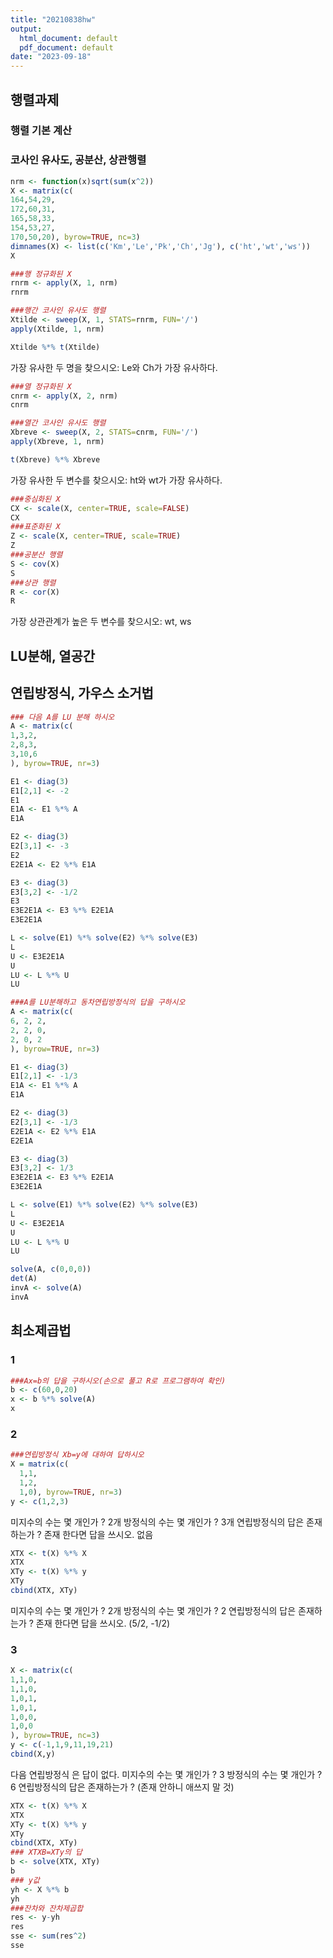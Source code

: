 ```yaml
---
title: "20210838hw"
output:
  html_document: default
  pdf_document: default
date: "2023-09-18"
---
```

## 행렬과제
### 행렬 기본 계산
### 코사인 유사도, 공분산, 상관행렬

```r
nrm <- function(x)sqrt(sum(x^2))
X <- matrix(c(
164,54,29,
172,60,31,
165,58,33,
154,53,27,
170,50,20), byrow=TRUE, nc=3)
dimnames(X) <- list(c('Km','Le','Pk','Ch','Jg'), c('ht','wt','ws'))
X
```

```r
###행 정규화된 X
rnrm <- apply(X, 1, nrm)
rnrm

###행간 코사인 유사도 행렬
Xtilde <- sweep(X, 1, STATS=rnrm, FUN='/')
apply(Xtilde, 1, nrm)

Xtilde %*% t(Xtilde)
```
가장 유사한 두 명을 찾으시오: Le와 Ch가 가장 유사하다.
```r
###열 정규화된 X
cnrm <- apply(X, 2, nrm)
cnrm

###열간 코사인 유사도 행렬
Xbreve <- sweep(X, 2, STATS=cnrm, FUN='/')
apply(Xbreve, 1, nrm)

t(Xbreve) %*% Xbreve
```
가장 유사한 두 변수를 찾으시오: ht와 wt가 가장 유사하다.
```r
###중심화된 X
CX <- scale(X, center=TRUE, scale=FALSE)
CX
###표준화된 X
Z <- scale(X, center=TRUE, scale=TRUE)
Z
###공분산 행렬
S <- cov(X)
S
###상관 행렬
R <- cor(X)
R
```
가장 상관관계가 높은 두 변수를 찾으시오: wt, ws

## LU분해, 열공간
## 연립방정식, 가우스 소거법
```r
### 다음 A를 LU 분해 하시오
A <- matrix(c(
1,3,2,
2,8,3,
3,10,6
), byrow=TRUE, nr=3)

E1 <- diag(3)
E1[2,1] <- -2
E1
E1A <- E1 %*% A
E1A

E2 <- diag(3)
E2[3,1] <- -3
E2
E2E1A <- E2 %*% E1A

E3 <- diag(3)
E3[3,2] <- -1/2
E3
E3E2E1A <- E3 %*% E2E1A
E3E2E1A

L <- solve(E1) %*% solve(E2) %*% solve(E3)
L
U <- E3E2E1A
U
LU <- L %*% U
LU

###A를 LU분해하고 동차연립방정식의 답을 구하시오
A <- matrix(c(
6, 2, 2,
2, 2, 0,
2, 0, 2
), byrow=TRUE, nr=3)

E1 <- diag(3)
E1[2,1] <- -1/3
E1A <- E1 %*% A
E1A

E2 <- diag(3)
E2[3,1] <- -1/3
E2E1A <- E2 %*% E1A
E2E1A

E3 <- diag(3)
E3[3,2] <- 1/3
E3E2E1A <- E3 %*% E2E1A
E3E2E1A

L <- solve(E1) %*% solve(E2) %*% solve(E3)
L
U <- E3E2E1A
U
LU <- L %*% U
LU

solve(A, c(0,0,0))
det(A)
invA <- solve(A)
invA
```
## 최소제곱법
### 1
```r
###Ax=b의 답을 구하시오(손으로 풀고 R로 프로그램하여 확인)
b <- c(60,0,20)
x <- b %*% solve(A)
x
```

### 2
```r
###연립방정식 Xb=y에 대하여 답하시오
X = matrix(c(
  1,1,
  1,2,
  1,0), byrow=TRUE, nr=3)
y <- c(1,2,3)
```
미지수의 수는 몇 개인가 ? 2개
방정식의 수는 몇 개인가 ? 3개
연립방정식의 답은 존재하는가 ? 존재 한다면 답을 쓰시오. 없음
```r
XTX <- t(X) %*% X
XTX
XTy <- t(X) %*% y
XTy
cbind(XTX, XTy)
```
미지수의 수는 몇 개인가 ? 2개
방정식의 수는 몇 개인가 ? 2
연립방정식의 답은 존재하는가 ? 존재 한다면 답을 쓰시오. (5/2, -1/2)

### 3
```r
X <- matrix(c(
1,1,0,
1,1,0,
1,0,1,
1,0,1,
1,0,0,
1,0,0
), byrow=TRUE, nc=3)
y <- c(-1,1,9,11,19,21)
cbind(X,y)
```
다음 연립방정식 은 답이 없다.
미지수의 수는 몇 개인가 ? 3
방정식의 수는 몇 개인가 ? 6
연립방정식의 답은 존재하는가 ? (존재 안하니 애쓰지 말 것)
```r
XTX <- t(X) %*% X
XTX
XTy <- t(X) %*% y
XTy
cbind(XTX, XTy)
### XTXB=XTy의 답
b <- solve(XTX, XTy)
b
### y값 
yh <- X %*% b
yh
###잔차와 잔차제곱합
res <- y-yh
res
sse <- sum(res^2)
sse
```

